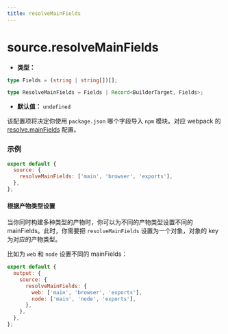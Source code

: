 ```yaml
---
title: resolveMainFields
---
```


# source.resolveMainFields

- **类型：**

```ts
type Fields = (string | string[])[];

type ResolveMainFields = Fields | Record<BuilderTarget, Fields>;
```

- **默认值：** `undefined`

该配置项将决定你使用 `package.json` 哪个字段导入 `npm` 模块。对应 webpack 的 [resolve.mainFields](https://webpack.js.org/configuration/resolve/#resolvemainfields) 配置。

### 示例

```js
export default {
  source: {
    resolveMainFields: ['main', 'browser', 'exports'],
  },
};
```

#### 根据产物类型设置

当你同时构建多种类型的产物时，你可以为不同的产物类型设置不同的 mainFields。此时，你需要把 `resolveMainFields` 设置为一个对象，对象的 key 为对应的产物类型。

比如为 `web` 和 `node` 设置不同的 mainFields：

```js
export default {
  output: {
    source: {
      resolveMainFields: {
        web: ['main', 'browser', 'exports'],
        node: ['main', 'node', 'exports'],
      },
    },
  },
};
```
